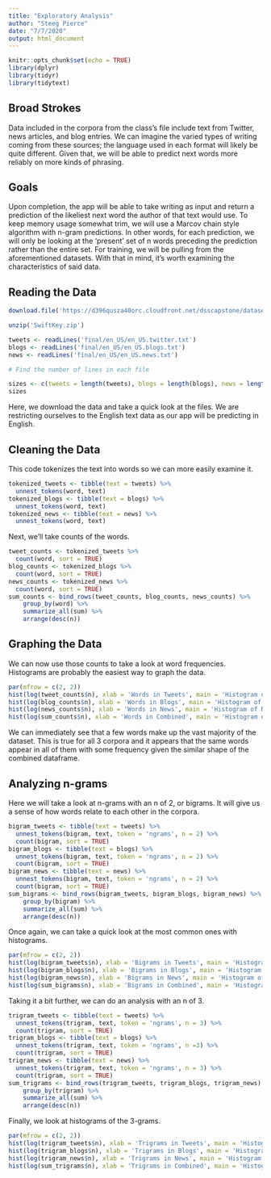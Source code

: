 ```yaml
---
title: "Exploratory Analysis"
author: "Steeg Pierce"
date: "7/7/2020"
output: html_document
---
```


```r
knitr::opts_chunk$set(echo = TRUE)
library(dplyr)
library(tidyr)
library(tidytext)
```

## Broad Strokes

Data included in the corpora from the class's file include text from Twitter, news articles, and blog entries. We can imagine the varied types of writing coming from these sources; the language used in each format will likely be quite different. Given that, we will be able to predict next words more reliably on more kinds of phrasing.

## Goals

Upon completion, the app will be able to take writing as input and return a prediction of the likeliest next word the author of that text would use. To keep memory usage somewhat trim, we will use a Marcov chain style algorithm with n-gram predictions. In other words, for each prediction, we will only be looking at the 'present' set of n words preceding the prediction rather than the entire set. For training, we will be pulling from the aforementioned datasets. With that in mind, it's worth examining the characteristics of said data.

## Reading the Data

```r
download.file('https://d396qusza40orc.cloudfront.net/dsscapstone/dataset/Coursera-SwiftKey.zip', 'SwiftKey.zip')

unzip('SwiftKey.zip')

tweets <- readLines('final/en_US/en_US.twitter.txt')
blogs <- readLines('final/en_US/en_US.blogs.txt')
news <- readLines('final/en_US/en_US.news.txt')

# Find the number of lines in each file

sizes <- c(tweets = length(tweets), blogs = length(blogs), news = length(news))
sizes
```

Here, we download the data and take a quick look at the files. We are restricting ourselves to the English text data as our app will be predicting in English.

## Cleaning the Data

This code tokenizes the text into words so we can more easily examine it.

```r
tokenized_tweets <- tibble(text = tweets) %>% 
  unnest_tokens(word, text)
tokenized_blogs <- tibble(text = blogs) %>%
  unnest_tokens(word, text)
tokenized_news <- tibble(text = news) %>%
  unnest_tokens(word, text)
```

Next, we'll take counts of the words.

```r
tweet_counts <- tokenized_tweets %>%
  count(word, sort = TRUE)
blog_counts <- tokenized_blogs %>%
  count(word, sort = TRUE)
news_counts <- tokenized_news %>%
  count(word, sort = TRUE)
sum_counts <- bind_rows(tweet_counts, blog_counts, news_counts) %>%
    group_by(word) %>%
    summarize_all(sum) %>%
    arrange(desc(n))
```

## Graphing the Data

We can now use those counts to take a look at word frequencies. Histograms are probably the easiest way to graph the data.

```r
par(mfrow = c(2, 2))
hist(log(tweet_counts$n), xlab = 'Words in Tweets', main = 'Histogram of Tweets')
hist(log(blog_counts$n), xlab = 'Words in Blogs', main = 'Histogram of Blogs')
hist(log(news_counts$n), xlab = 'Words in News', main = 'Histogram of News')
hist(log(sum_counts$n), xlab = 'Words in Combined', main = 'Histogram of All')
```

We can immediately see that a few words make up the vast majority of the dataset. This is true for all 3 corpora and it appears that the same words appear in all of them with some frequency given the similar shape of the combined dataframe.

## Analyzing n-grams

Here we will take a look at n-grams with an n of 2, or bigrams. It will give us a sense of how words relate to each other in the corpora.

```r
bigram_tweets <- tibble(text = tweets) %>% 
  unnest_tokens(bigram, text, token = 'ngrams', n = 2) %>%
  count(bigram, sort = TRUE)
bigram_blogs <- tibble(text = blogs) %>%
  unnest_tokens(bigram, text, token = 'ngrams', n = 2) %>%
  count(bigram, sort = TRUE)
bigram_news <- tibble(text = news) %>%
  unnest_tokens(bigram, text, token = 'ngrams', n = 2) %>%
  count(bigram, sort = TRUE)
sum_bigrams <- bind_rows(bigram_tweets, bigram_blogs, bigram_news) %>%
    group_by(bigram) %>%
    summarize_all(sum) %>%
    arrange(desc(n))
```

Once again, we can take a quick look at the most common ones with histograms.

```r
par(mfrow = c(2, 2))
hist(log(bigram_tweets$n), xlab = 'Bigrams in Tweets', main = 'Histogram of Tweets')
hist(log(bigram_blogs$n), xlab = 'Bigrams in Blogs', main = 'Histogram of Blogs')
hist(log(bigram_news$n), xlab = 'Bigrams in News', main = 'Histogram of News')
hist(log(sum_bigrams$n), xlab = 'Bigrams in Combined', main = 'Histogram of All')
```

Taking it a bit further, we can do an analysis with an n of 3.

```r
trigram_tweets <- tibble(text = tweets) %>% 
  unnest_tokens(trigram, text, token = 'ngrams', n = 3) %>%
  count(trigram, sort = TRUE)
trigram_blogs <- tibble(text = blogs) %>%
  unnest_tokens(trigram, text, token = 'ngrams', n =3) %>%
  count(trigram, sort = TRUE)
trigram_news <- tibble(text = news) %>%
  unnest_tokens(trigram, text, token = 'ngrams', n = 3) %>%
  count(trigram, sort = TRUE)
sum_trigrams <- bind_rows(trigram_tweets, trigram_blogs, trigram_news) %>%
    group_by(trigram) %>%
    summarize_all(sum) %>%
    arrange(desc(n))
```

Finally, we look at histograms of the 3-grams.

```r
par(mfrow = c(2, 2))
hist(log(trigram_tweets$n), xlab = 'Trigrams in Tweets', main = 'Histogram of Tweets')
hist(log(trigram_blogs$n), xlab = 'Trigrams in Blogs', main = 'Histogram of Blogs')
hist(log(trigram_news$n), xlab = 'Trigrams in News', main = 'Histogram of News')
hist(log(sum_trigrams$n), xlab = 'Trigrams in Combined', main = 'Histogram of All')
```
